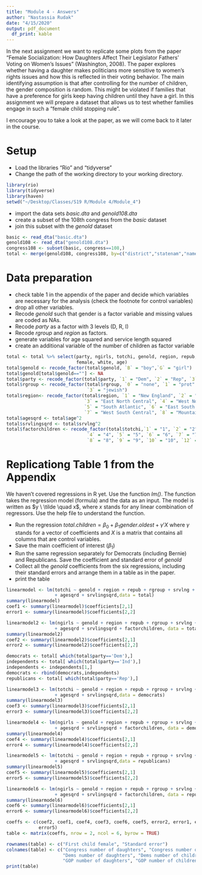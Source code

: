 ```yaml
---
title: "Module 4 - Answers"
author: "Nastassia Rudak"
date: "4/15/2020"
output: pdf_document
  df_print: kable
---
```


In the next assignment we want to replicate some plots from the paper "Female Socialization: How Daughters Affect Their Legislator Fathers' Voting on Women's Issues" (Washington, 2008). The paper explores whether having a daughter makes politicians more sensitive to women's rights issues and how this is reflected in their voting behavior. The main identifying assumption is that after controlling for the number of children, the gender composition is random. This might be violated if families that have a preference for girls keep having children until they have a girl. In this assignment we will prepare a dataset that allows us to test whether families engage in such a "female child stopping rule".

I encourage you to take a look at the paper, as we will come back to it later in the course. 

# Setup

* Load the libraries "Rio" and "tidyverse"
* Change the path of the working directory to your working directory.

```r

library(rio)
library(tidyverse)
library(haven)
setwd("~/Desktop/Classes/S19 R/Module 4/Module_4")
```

* import the data sets *basic.dta* and *genold108.dta*
* create a subset of the 108th congress from the *basic* dataset
* join this subset with the *genold* dataset

```r

basic <- read_dta("basic.dta")
genold108 <- read_dta("genold108.dta")
congress108 <- subset(basic, congress==108,)
total <- merge(genold108, congress108, by=c("district","statenam","name"))
```

# Data preparation

* check table 1 in the appendix of the paper and decide which variables are necessary for the analysis (check the footnote for control variables)
* drop all other variables.
* Recode *genold* such that gender is a factor variable and missing values are coded as NAs.
* Recode *party* as a factor with 3 levels (D, R, I)
* Recode *rgroup* and *region* as factors.
* generate variables for age squared and service length squared
* create an additional variable of the number of children as factor variable

```r

total <- total %>% select(party, ngirls, totchi, genold, region, repub, rgroup, srvlng, 
                          female, white, age)
total$genold <- recode_factor(total$genold, `B` = "boy",`G` = "girl")
total$genold[total$genold==""] <- NA
total$party <- recode_factor(total$party, `1` = "Dem", `2` = "Rep", `3` = "Ind")
total$rgroup <- recode_factor(total$rgroup, `0` = "none", `1` = "prot", `2` = "cath/othchr",
                              `3` = "jewish")
total$region<- recode_factor(total$region, `1` = "New England", `2` = "Middle Atlantic", 
                             `3` = "East North Central", `4` = "West North Central", 
                             `5` = "South Atlantic", `6` = "East South Central", 
                             `7` = "West South Central", `8` = "Mountain", `9` = "Pacific")
total$agesqrd <- total$age^2
total$srvlingsqrd <- total$srvlng^2
total$factorchildren <- recode_factor(total$totchi,`1` = "1", `2` = "2", `3` = "3",
                              `4` = "4", `5` = "5", `6` = "6", `7` = "7",
                              `8` = "8", `9` = "9", `10` = "10", `12` = "12")
```


# Replicationg Table 1 from the Appendix

We haven't covered regressions in R yet. Use the function *lm()*. The function takes the regression model (formula) and the data as an input. The model is written as $y \ \tilde \quad x$, where $x$ stands for any linear combination of regressors. Use the help file to understand the function.

* Run the regression $total.children = \beta_0 + \beta_1 gender.oldest + \gamma'X$ where $\gamma$ stands for a vector of coefficients and $X$ is a matrix that contains all columns that are control variables.\footnote{This is just a short notation instead of writing the full model with all control variables $totchi = \beta_0 + \beta_1 genold + \gamma_1 age + \gamma_2 age^2 + \gamma_3 Democrat + ... + \epsilon$ which quickly gets out of hand for large models.}
* Save the main coefficient of interest ($\beta_1$)
* Run the same regression separately for Democrats (including Bernie) and Republicans. Save the coefficient and standard error of *genold*
* Collect all the *genold* coefficients from the six regressions, including their standard errors and arrange them in a table as in the paper.
* print the table

```r

linearmodel <- lm(totchi ~ genold + region + repub + rgroup + srvlng + female + white + age 
                  + agesqrd + srvlingsqrd,data = total)
summary(linearmodel)
coef1 <- summary(linearmodel)$coefficients[2,1]
error1 <- summary(linearmodel)$coefficients[2,2]

linearmodel2 <- lm(ngirls ~ genold + region + repub + rgroup + srvlng + female + white + age 
                  + agesqrd + srvlingsqrd + factorchildren, data = total)
summary(linearmodel2)
coef2 <- summary(linearmodel2)$coefficients[2,1]
error2 <- summary(linearmodel2)$coefficients[2,2]

democrats <- total[ which(total$party=='Dem'),]
independents <- total[ which(total$party=='Ind'),]
independents <- independents[1,]
democrats <- rbind(democrats,independents)
republicans <- total[ which(total$party=='Rep'),]

linearmodel3 <- lm(totchi ~ genold + region + repub + rgroup + srvlng + female + white + age 
                  + agesqrd + srvlingsqrd,data = democrats)
summary(linearmodel3)
coef3 <- summary(linearmodel3)$coefficients[2,1]
error3 <- summary(linearmodel3)$coefficients[2,2]

linearmodel4 <- lm(ngirls ~ genold + region + repub + rgroup + srvlng + female + white + age 
                  + agesqrd + srvlingsqrd + factorchildren, data = democrats)
summary(linearmodel4)
coef4 <- summary(linearmodel4)$coefficients[2,1]
error4 <- summary(linearmodel4)$coefficients[2,2]

linearmodel5 <- lm(totchi ~ genold + region + repub + rgroup + srvlng + female + white + age 
                  + agesqrd + srvlingsqrd,data = republicans)
summary(linearmodel5)
coef5 <- summary(linearmodel5)$coefficients[2,1]
error5 <- summary(linearmodel5)$coefficients[2,2]

linearmodel6 <- lm(ngirls ~ genold + region + repub + rgroup + srvlng + female + white + age 
                  + agesqrd + srvlingsqrd + factorchildren, data = republicans)
summary(linearmodel6)
coef6 <- summary(linearmodel6)$coefficients[2,1]
error6 <- summary(linearmodel6)$coefficients[2,2]

coeffs <- c(coef2, coef1, coef4, coef3, coef6, coef5, error2, error1, error4, error3, error6, 
            error5)
table <- matrix(coeffs, nrow = 2, ncol = 6, byrow = TRUE)

rownames(table) <- c("First child female", "Standard error")
colnames(table) <- c("Congress number of daughters", "Congress number of children",
                     "Dems number of daughters", "Dems number of children",
                     "GOP number of daughters", "GOP number of children")
print(table)
```

